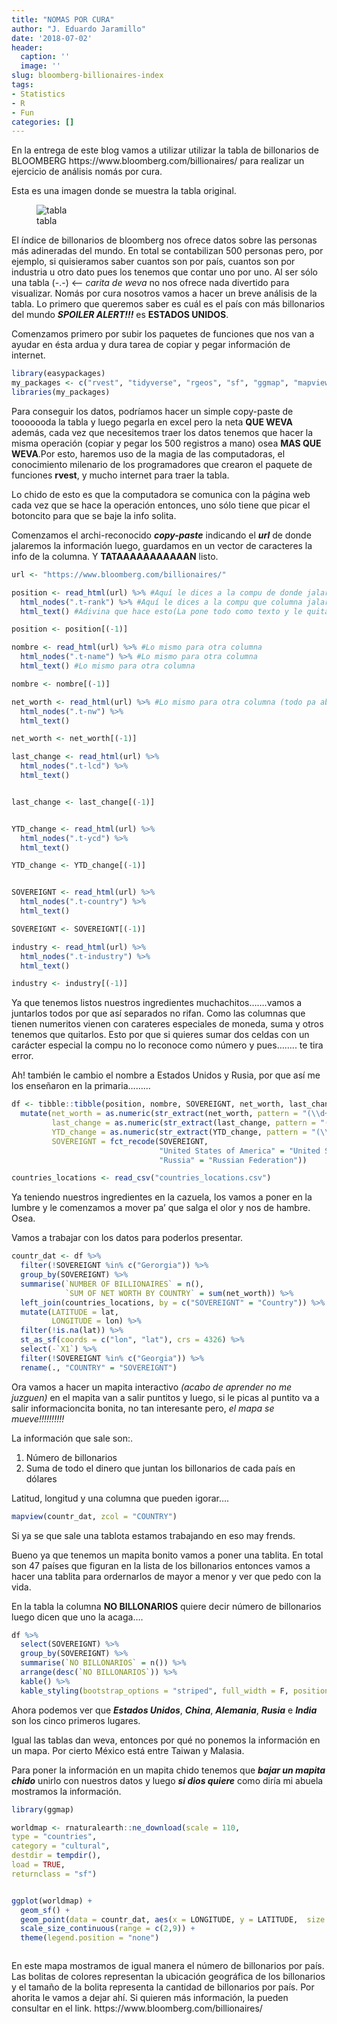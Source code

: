 ```yaml
---
title: "NOMAS POR CURA"
author: "J. Eduardo Jaramillo"
date: '2018-07-02'
header:
  caption: ''
  image: ''
slug: bloomberg-billionaires-index
tags:
- Statistics
- R
- Fun
categories: []
---
```


En la entrega de este blog vamos a utilizar utilizar la tabla de billonarios de BLOOMBERG https://www.bloomberg.com/billionaires/ para realizar un ejercicio de análisis nomás por cura.

Esta es una imagen donde se muestra la tabla original. 

![tabla](bill_idx.JPG)


El índice de billonarios de bloomberg nos ofrece datos sobre las personas más adineradas del mundo. En total se contabilizan 500 personas pero, por ejemplo, si quisieramos saber cuantos son por país, cuantos son por industria u otro dato pues los tenemos que contar uno por uno. Al ser sólo una tabla (-.-) <-- _carita de weva_ no nos ofrece nada divertido para visualizar. Nomás por cura nosotros vamos a hacer un breve análisis de la tabla. Lo primero que queremos saber es cuál es el país con más billonarios del mundo **_SPOILER ALERT!!!_** es **ESTADOS UNIDOS**.

Comenzamos primero por subir los paquetes de funciones que nos van a ayudar en ésta ardua y dura tarea de copiar y pegar información de internet. 

```r

library(easypackages)
my_packages <- c("rvest", "tidyverse", "rgeos", "sf", "ggmap", "mapview", "readr", "knitr", "ggrepel", "kableExtra")
libraries(my_packages)

```


Para conseguir los datos, podríamos hacer un simple copy-paste de tooooooda la tabla y luego pegarla en excel pero la neta **QUE WEVA** además, cada vez que necesitemos traer los datos tenemos que hacer la misma operación (copiar y pegar los 500 registros a mano) osea **MAS QUE WEVA**.Por esto, haremos uso de la magia de las computadoras, el conocimiento milenario de los programadores que crearon el paquete de funciones **rvest**, y mucho internet para traer la tabla.

Lo chido de esto es que la computadora se comunica con la página web cada vez que se hace la operación entonces, uno sólo tiene que picar el botoncito para que se baje la info solita. 

Comenzamos el archi-reconocido _**copy-paste**_ indicando el **_url_** de donde jalaremos la información luego, guardamos en un vector de caracteres la info de la columna. Y **TATAAAAAAAAAAAN** listo.

```r

url <- "https://www.bloomberg.com/billionaires/"

position <- read_html(url) %>% #Aquí le dices a la compu de donde jalar la info
  html_nodes(".t-rank") %>% #Aquí le dices a la compu que columna jalar
  html_text() #Adivina que hace esto(La pone todo como texto y le quita un montón de carácteres que no sirven)

position <- position[(-1)]

nombre <- read_html(url) %>% #Lo mismo para otra columna
  html_nodes(".t-name") %>% #Lo mismo para otra columna
  html_text() #Lo mismo para otra columna

nombre <- nombre[(-1)]

net_worth <- read_html(url) %>% #Lo mismo para otra columna (todo pa abajo lo mismo)
  html_nodes(".t-nw") %>%
  html_text()

net_worth <- net_worth[(-1)]

last_change <- read_html(url) %>%
  html_nodes(".t-lcd") %>%
  html_text()


last_change <- last_change[(-1)]


YTD_change <- read_html(url) %>%
  html_nodes(".t-ycd") %>%
  html_text()

YTD_change <- YTD_change[(-1)]


SOVEREIGNT <- read_html(url) %>%
  html_nodes(".t-country") %>%
  html_text()

SOVEREIGNT <- SOVEREIGNT[(-1)]

industry <- read_html(url) %>%
  html_nodes(".t-industry") %>%
  html_text()

industry <- industry[(-1)]

```

Ya que tenemos listos nuestros ingredientes muchachitos.......vamos a juntarlos todos por que así separados no rifan. Como las columnas que tienen numeritos vienen con carateres especiales de moneda, suma y otros tenemos que quitarlos. Esto por que si quieres sumar dos celdas con un carácter especial la compu no lo reconoce como número y pues........ te tira error. 

Ah! también le cambio el nombre a Estados Unidos y Rusia, por que así me los enseñaron en la primaria.........

```r
df <- tibble::tibble(position, nombre, SOVEREIGNT, net_worth, last_change, YTD_change) %>%
  mutate(net_worth = as.numeric(str_extract(net_worth, pattern = "(\\d+\\.?\\d+)")),
         last_change = as.numeric(str_extract(last_change, pattern = "(\\d+\\.?\\d?+)")),
         YTD_change = as.numeric(str_extract(YTD_change, pattern = "(\\d+\\.?\\d?+)")),
         SOVEREIGNT = fct_recode(SOVEREIGNT,
                                 "United States of America" = "United States",
                                 "Russia" = "Russian Federation"))

countries_locations <- read_csv("countries_locations.csv")
```



Ya teniendo nuestros ingredientes en la cazuela, los vamos a poner en la lumbre y le comenzamos a mover pa' que salga el olor y nos de hambre. Osea. 

Vamos a trabajar con los datos para poderlos presentar.


```r

countr_dat <- df %>%
  filter(!SOVEREIGNT %in% c("Gerorgia")) %>%
  group_by(SOVEREIGNT) %>%
  summarise(`NUMBER OF BILLIONAIRES` = n(),
            `SUM OF NET WORTH BY COUNTRY` = sum(net_worth)) %>%
  left_join(countries_locations, by = c("SOVEREIGNT" = "Country")) %>%
  mutate(LATITUDE = lat,
         LONGITUDE = lon) %>%
  filter(!is.na(lat)) %>%
  st_as_sf(coords = c("lon", "lat"), crs = 4326) %>%
  select(-`X1`) %>%
  filter(!SOVEREIGNT %in% c("Georgia")) %>%
  rename(., "COUNTRY" = "SOVEREIGNT")

```

Ora vamos a hacer un mapita interactivo _(acabo de aprender no me juzguen)_ en el mapita van a salir puntitos y luego, si le picas al puntito va a salir informacioncita bonita, no tan interesante pero, _el mapa se mueve!!!!!!!!!!_

La información que sale son:.

1. Número de billonarios
2. Suma de todo el dinero que juntan los billonarios de cada país en dólares

Latitud, longitud y una columna que pueden igorar....

```r

mapview(countr_dat, zcol = "COUNTRY")


```


Si ya se que sale una tablota estamos trabajando en eso may frends. 

Bueno ya que tenemos un mapita bonito vamos a poner una tablita. En total son 47 países que figuran en la lista de los billonarios entonces vamos a hacer una tablita para ordernarlos de mayor a menor y ver que pedo con la vida. 

En la tabla la columna **NO BILLONARIOS** quiere decir número de billonarios luego dicen que uno la acaga....

```r

df %>%
  select(SOVEREIGNT) %>%
  group_by(SOVEREIGNT) %>%
  summarise(`NO BILLONARIOS` = n()) %>%
  arrange(desc(`NO BILLONARIOS`)) %>%
  kable() %>%
  kable_styling(bootstrap_options = "striped", full_width = F, position = "left")

```

Ahora podemos ver que **_Estados Unidos_**, **_China_**, **_Alemania_**, **_Rusia_** e **_India_** son los cinco primeros lugares.

Igual las tablas dan weva, entonces por qué no ponemos la información en un mapa. Por cierto México está entre Taiwan y Malasia. 

Para poner la información en un mapita chido tenemos que **_bajar un mapita chido_** unirlo con nuestros datos y luego **_si dios quiere_** como diría mi abuela mostramos la información.


```r

library(ggmap)

worldmap <- rnaturalearth::ne_download(scale = 110,
type = "countries",
category = "cultural",
destdir = tempdir(),
load = TRUE,
returnclass = "sf")


ggplot(worldmap) +
  geom_sf() +
  geom_point(data = countr_dat, aes(x = LONGITUDE, y = LATITUDE,  size = `NUMBER OF BILLIONAIRES`, colour = as.factor(`NUMBER OF BILLIONAIRES`), alpha = .5), inherit.aes = FALSE) +
  scale_size_continuous(range = c(2,9)) +
  theme(legend.position = "none")



```

En este mapa mostramos de igual manera el número de billonarios por país. Las bolitas de colores representan la ubicación geográfica de los billonarios y el tamaño de la bolita representa la cantidad de billonarios por país. Por ahorita le vamos a dejar ahí. Si quieren más información, la pueden consultar en el link. https://www.bloomberg.com/billionaires/ 





















